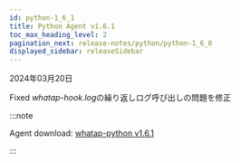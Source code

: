 ```yaml
---
id: python-1_6_1
title: Python Agent v1.6.1
toc_max_heading_level: 2
pagination_next: release-notes/python/python-1_6_0
displayed_sidebar: releaseSidebar
---
```


2024年03月20日

<Status>Fixed</Status> <em>whatap-hook.log</em>の繰り返しログ呼び出しの問題を修正

:::note

Agent download: [whatap-python v1.6.1](https://pypi.org/project/whatap-python/1.6.1/)

:::
